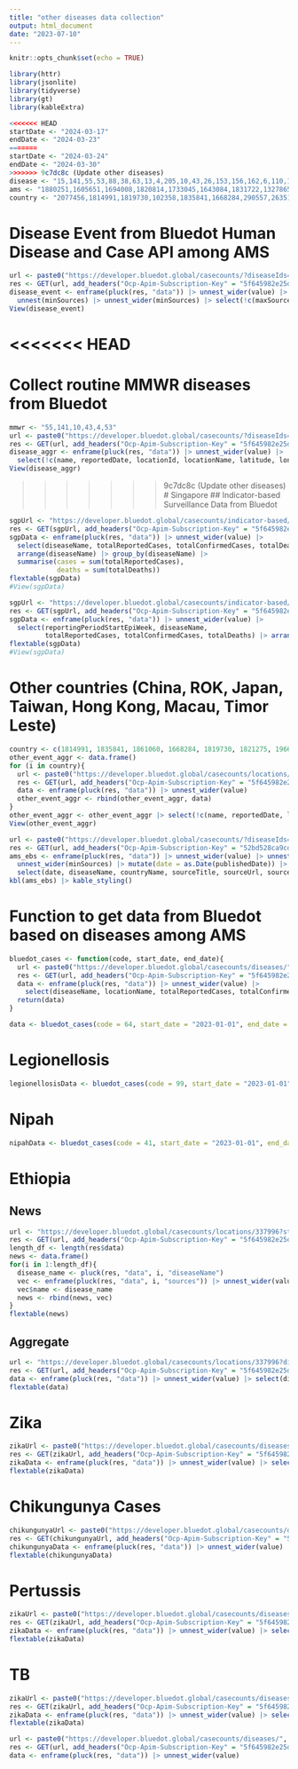 ```yaml
---
title: "other diseases data collection"
output: html_document
date: "2023-07-10"
---
```


```r
knitr::opts_chunk$set(echo = TRUE)
```

```r
library(httr)
library(jsonlite)
library(tidyverse)
library(gt)
library(kableExtra)
```

```r
<<<<<<< HEAD
startDate <- "2024-03-17"
endDate <- "2024-03-23"
=======
startDate <- "2024-03-24"
endDate <- "2024-03-30"
>>>>>>> 9c7dc8c (Update other diseases)
disease <- "15,141,55,53,88,38,63,13,4,205,10,43,26,153,156,162,6,110,113,136,212,215,216,224,264,200,41,40,39,37,64,239,47"
ams <- "1880251,1605651,1694008,1820814,1733045,1643084,1831722,1327865,1655842,1562822"
country <- "2077456,1814991,1819730,102358,1835841,1668284,290557,2635167,1861060,1821275,289688,337996,1269750,2750405,2186224,286963,1168579,2017370,1227603,1966436,298795,1210997,2921044,130758,99237,248816,1522867,1282028,934292,1282988,6252001,1512440,290291,6251999,4043988,285570,1559582,2088628,1252634,2623032,2205218,660013,3017382,390903,3175395,798544,953987,2510769,2661886,2658434,2782113,2802361,357994,294640,192950,2029969,3144096,935317,1218197,690791"
```

# Disease Event from Bluedot Human Disease and Case API among AMS
```r
url <- paste0("https://developer.bluedot.global/casecounts/?diseaseIds=", disease, "&subLocationTypes=4&startDate=", startDate, "&endDate=", endDate, "&isAggregated=FALSE&includeSources=TRUE&includeCsv=FALSE&api-version=v1")
res <- GET(url, add_headers("Ocp-Apim-Subscription-Key" = "5f645982e25d4a729d7292b890a8ed31", "Cache-Control" = "no-cache")) |> content()
disease_event <- enframe(pluck(res, "data")) |> unnest_wider(value) |> filter(countryId %in% c(1880251,1605651,1694008,1820814,1733045,1643084,1831722,1327865,1655842,1562822)) |> 
  unnest(minSources) |> unnest_wider(minSources) |> select(!c(maxSources))
View(disease_event)
```

<<<<<<< HEAD
=======
# Collect routine MMWR diseases from Bluedot
```r
mmwr <- "55,141,10,43,4,53"
url <- paste0("https://developer.bluedot.global/casecounts/?diseaseIds=", mmwr, "&locationIds=", ams, "&startDate=2024-01-01&endDate=", endDate, "&isAggregated=TRUE&includeSources=FALSE&includeCsv=FALSE&api-version=v1")
res <- GET(url, add_headers("Ocp-Apim-Subscription-Key" = "5f645982e25d4a729d7292b890a8ed31", "Cache-Control" = "no-cache")) |> content()
disease_aggr <- enframe(pluck(res, "data")) |> unnest_wider(value) |> 
  select(!c(name, reportedDate, locationId, locationName, latitude, longitude, locationType, minSources, maxSources))
View(disease_aggr)
```

>>>>>>> 9c7dc8c (Update other diseases)
# Singapore
## Indicator-based Surveillance Data from Bluedot
```r
sgpUrl <- "https://developer.bluedot.global/casecounts/indicator-based/?locationIds=1880251&startDate=2023-01-01&sourceOrgNames=Ministry%20of%20Health%20Singapore&api-version=v1"
res <- GET(sgpUrl, add_headers("Ocp-Apim-Subscription-Key" = "5f645982e25d4a729d7292b890a8ed31", "Cache-Control" = "no-cache")) |> content()
sgpData <- enframe(pluck(res, "data")) |> unnest_wider(value) |> 
  select(diseaseName, totalReportedCases, totalConfirmedCases, totalDeaths) |>
  arrange(diseaseName) |> group_by(diseaseName) |> 
  summarise(cases = sum(totalReportedCases),
            deaths = sum(totalDeaths))
flextable(sgpData)
#View(sgpData)
```

```r
sgpUrl <- "https://developer.bluedot.global/casecounts/indicator-based/?locationIds=1880251&startDate=2023-12-03&sourceOrgNames=Ministry%20of%20Health%20Singapore&api-version=v1"
res <- GET(sgpUrl, add_headers("Ocp-Apim-Subscription-Key" = "5f645982e25d4a729d7292b890a8ed31", "Cache-Control" = "no-cache")) |> content()
sgpData <- enframe(pluck(res, "data")) |> unnest_wider(value) |> 
  select(reportingPeriodStartEpiWeek, diseaseName, 
         totalReportedCases, totalConfirmedCases, totalDeaths) |> arrange(diseaseName)
flextable(sgpData)
#View(sgpData)
```

# Other countries (China, ROK, Japan, Taiwan, Hong Kong, Macau, Timor Leste)
```r
country <- c(1814991, 1835841, 1861060, 1668284, 1819730, 1821275, 1966436)
other_event_aggr <- data.frame()
for (i in country){
  url <- paste0("https://developer.bluedot.global/casecounts/locations/", i, "?diseaseIds=", disease, "&startDate=", startDate, "&endDate=", endDate, "&isAggregated=true&includeSources=false&api-version=v1")
  res <- GET(url, add_headers("Ocp-Apim-Subscription-Key" = "5f645982e25d4a729d7292b890a8ed31", "Cache-Control" = "no-cache")) |> content()
  data <- enframe(pluck(res, "data")) |> unnest_wider(value)
  other_event_aggr <- rbind(other_event_aggr, data)
}
other_event_aggr <- other_event_aggr |> select(!c(name, reportedDate, locationName, locationId, latitude, longitude, locationType, sources))
View(other_event_aggr)
```

```r
url <- paste0("https://developer.bluedot.global/casecounts/?diseaseIds=", disease, "&locationIds=", country, "&startDate=", startDate, "&endDate=", endDate, "&isAggregated=false&includeSources=true&api-version=v1")
res <- GET(url, add_headers("Ocp-Apim-Subscription-Key" = "52bd528ca9cd407394791ca418a7b409", "Cache-Control" = "no-cache")) |> content()
ams_ebs <- enframe(pluck(res, "data")) |> unnest_wider(value) |> unnest(minSources) |> 
  unnest_wider(minSources) |> mutate(date = as.Date(publishedDate)) |> 
  select(date, diseaseName, countryName, sourceTitle, sourceUrl, sourceCategory)
kbl(ams_ebs) |> kable_styling()
```

# Function to get data from Bluedot based on diseases among AMS
```r
bluedot_cases <- function(code, start_date, end_date){
  url <- paste0("https://developer.bluedot.global/casecounts/diseases/", code, "?locationIds=1880251,1605651,1694008,1820814,1733045,1643084,1831722,1327865,1655842,1562822&startDate=", start_date, "&endDate=", end_date, "&isAggregated=true&api-version=v1")
  res <- GET(url, add_headers("Ocp-Apim-Subscription-Key" = "5f645982e25d4a729d7292b890a8ed31", "Cache-Control" = "no-cache")) |> content()
  data <- enframe(pluck(res, "data")) |> unnest_wider(value) |> 
    select(diseaseName, locationName, totalReportedCases, totalConfirmedCases, totalSuspectedCases, totalDeaths)
  return(data)
}
```

```r
data <- bluedot_cases(code = 64, start_date = "2023-01-01", end_date = "2024-01-09")
```

# Legionellosis

```r
legionellosisData <- bluedot_cases(code = 99, start_date = "2023-01-01", end_date = "2023-12-31")
```

# Nipah

```r
nipahData <- bluedot_cases(code = 41, start_date = "2023-01-01", end_date = "2023-12-31")
```

# Ethiopia

## News

```r
url <- "https://developer.bluedot.global/casecounts/locations/337996?startDate=2023-01-01&isAggregated=false&includeSources=true&api-version=v1"
res <- GET(url, add_headers("Ocp-Apim-Subscription-Key" = "5f645982e25d4a729d7292b890a8ed31", "Cache-Control" = "no-cache")) |> content()
length_df <- length(res$data)
news <- data.frame()
for(i in 1:length_df){
  disease_name <- pluck(res, "data", i, "diseaseName")
  vec <- enframe(pluck(res, "data", i, "sources")) |> unnest_wider(value)
  vec$name <- disease_name
  news <- rbind(news, vec)
}
flextable(news)
```

## Aggregate

```r
url <- "https://developer.bluedot.global/casecounts/locations/337996?diseaseIds=&startDate=2023-01-01&isAggregated=true&includeSources=false&api-version=v1"
res <- GET(url, add_headers("Ocp-Apim-Subscription-Key" = "5f645982e25d4a729d7292b890a8ed31", "Cache-Control" = "no-cache")) |> content()
data <- enframe(pluck(res, "data")) |> unnest_wider(value) |> select(diseaseName, countryName, totalReportedCases, totalConfirmedCases, totalSuspectedCases, totalDeaths)
flextable(data)
```

# Zika

```r
zikaUrl <- paste0("https://developer.bluedot.global/casecounts/diseases/88?locationIds=1820814,%201831722,%201643084,%201655842,%201733045,%201327865,%201694008,%201880251,%201605651,%201562822,%201861060,%201835841,%201814991&startDate=2023-09-01&isAggregated=true&api-version=v1")
res <- GET(zikaUrl, add_headers("Ocp-Apim-Subscription-Key" = "5f645982e25d4a729d7292b890a8ed31", "Cache-Control" = "no-cache")) |> content()
zikaData <- enframe(pluck(res, "data")) |> unnest_wider(value) |> select(diseaseName, countryName, totalReportedCases, totalConfirmedCases, totalSuspectedCases, totalDeaths)
flextable(zikaData)
```

# Chikungunya Cases

```r
chikungunyaUrl <- paste0("https://developer.bluedot.global/casecounts/diseases/53?locationIds=1820814,%201831722,%201643084,%201655842,%201733045,%201327865,%201694008,%201880251,%201605651,%201562822,%201861060,%201835841,%201814991&startDate=2023-01-01&endDate=", endDate, "&isAggregated=true&api-version=v1")
res <- GET(chikungunyaUrl, add_headers("Ocp-Apim-Subscription-Key" = "5f645982e25d4a729d7292b890a8ed31", "Cache-Control" = "no-cache")) |> content()
chikungunyaData <- enframe(pluck(res, "data")) |> unnest_wider(value) |> select(diseaseName, countryName, totalReportedCases, totalConfirmedCases, totalSuspectedCases, totalDeaths)
flextable(chikungunyaData)
```

# Pertussis

```r
zikaUrl <- paste0("https://developer.bluedot.global/casecounts/diseases/13?locationIds=1820814,%201831722,%201643084,%201655842,%201733045,%201327865,%201694008,%201880251,%201605651,%201562822,%201861060,%201835841,%201814991&startDate=2023-11-01&isAggregated=true&api-version=v1")
res <- GET(zikaUrl, add_headers("Ocp-Apim-Subscription-Key" = "5f645982e25d4a729d7292b890a8ed31", "Cache-Control" = "no-cache")) |> content()
zikaData <- enframe(pluck(res, "data")) |> unnest_wider(value) |> select(diseaseName, countryName, totalReportedCases, totalConfirmedCases, totalSuspectedCases, totalDeaths)
flextable(zikaData)
```

# TB

```r
zikaUrl <- paste0("https://developer.bluedot.global/casecounts/diseases/7?locationIds=1820814,%201831722,%201643084,%201655842,%201733045,%201327865,%201694008,%201880251,%201605651,%201562822,%201861060,%201835841,%201814991&startDate=2023-11-01&isAggregated=true&api-version=v1")
res <- GET(zikaUrl, add_headers("Ocp-Apim-Subscription-Key" = "5f645982e25d4a729d7292b890a8ed31", "Cache-Control" = "no-cache")) |> content()
zikaData <- enframe(pluck(res, "data")) |> unnest_wider(value) |> select(diseaseName, countryName, totalReportedCases, totalConfirmedCases, totalSuspectedCases, totalDeaths)
flextable(zikaData)
```

```r
url <- paste0("https://developer.bluedot.global/casecounts/diseases/", 88, "?locationIds=1966436&startDate=", startDate, "&endDate=", endDate, "&isAggregated=false&includeSources=false&api-version=v1")
res <- GET(url, add_headers("Ocp-Apim-Subscription-Key" = "5f645982e25d4a729d7292b890a8ed31", "Cache-Control" = "no-cache")) |> content()
data <- enframe(pluck(res, "data")) |> unnest_wider(value)
```


